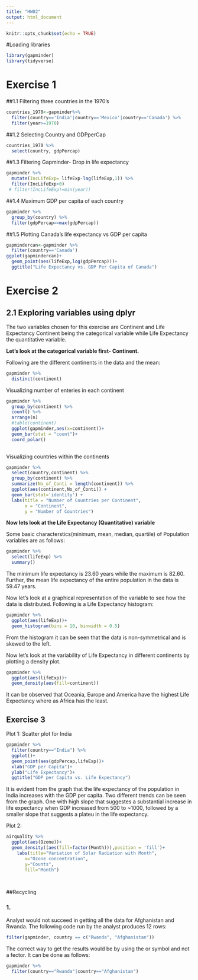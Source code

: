 ```yaml
---
title: "HW02"
output: html_document
---
```


```r
knitr::opts_chunk$set(echo = TRUE)
```
#Loading libraries
```r
library(gapminder)
library(tidyverse)
```
# Exercise 1

##1.1 
Filtering three countries in the 1970's
```r
countries_1970<-gapminder%>% 
  filter(country=='India'|country=='Mexico'|country=='Canada') %>% 
  filter(year>=1970)
```

##1.2 
Selecting Country and GDPperCap
```r
countries_1970 %>% 
  select(country, gdpPercap)
```

##1.3 
Filtering Gapminder- Drop in life expectancy 
```r
gapminder %>% 
  mutate(IncLifeExp= lifeExp-lag(lifeExp,1)) %>% 
  filter(IncLifeExp>0) 
 # filter(IncLifeExp!=min(year))
```

##1.4 
Maximum GDP per capita of each country
```r
gapminder %>%
  group_by(country) %>% 
  filter(gdpPercap==max(gdpPercap))
```

##1.5
Plotting Canada's life expectancy vs GDP per capita
```r
gapmindercan<-gapminder %>% 
  filter(country=='Canada')
ggplot(gapmindercan)+
  geom_point(aes(lifeExp,log(gdpPercap)))+
  ggtitle("Life Expectancy vs. GDP Per Capita of Canada")

```


# Exercise 2

## 2.1 Exploring variables using dplyr
The two variables chosen for this exercise are Continent and Life Expectancy Continent being the categorical variable while Life Expectancy the quantitative variable. 


__Let's look at the categorical variable first- Continent.__

Following are the different continents in the data and the mean: 
```r
gapminder %>% 
  distinct(continent)

```
Visualizing number of enteries in each continent
```r
gapminder %>% 
  group_by(continent) %>% 
  count() %>% 
  arrange(n)
  #table(continent)
  ggplot(gapminder,aes(x=continent))+
  geom_bar(stat = "count")+
  coord_polar()
  
```

Visualizing countries within the continents

```r
gapminder %>%
  select(country,continent) %>% 
  group_by(continent) %>%
  summarize(No_of_Conti = length(continent)) %>%
  ggplot(aes(continent,No_of_Conti)) +
  geom_bar(stat='identity') +
  labs(title = "Number of Countries per Continent",
       x = "Continent",
       y = "Number of Countries")
```


__Now lets look at the Life Expectancy (Quantitative) variable__

Some basic characterstics(minimum, mean, median, quartile) of Population variables are as follows: 
```r
gapminder %>% 
  select(lifeExp) %>% 
  summary()
```
The minimum life expectancy is 23.60 years while the maximum is 82.60. Further, the mean life expectancy of the entire population in the data is 59.47 years. 

Now let's look at a graphical representation of the variable to see how the data is distributed. Following is a Life Expectancy histogram:

```r
gapminder %>% 
  ggplot(aes(lifeExp))+
  geom_histogram(bins = 10, binwidth = 0.5)
```

From the histogram it can be seen that the data is non-symmetrical and is skewed to the left. 

Now let's look at the variability of Life Expectancy in different continents by plotting a density plot.

```r
gapminder %>% 
  ggplot(aes(lifeExp))+
  geom_density(aes(fill=continent))

```

It can be observed that Oceania, Europe and America have the highest Life Expectancy where as Africa has the least. 

## Exercise 3

Plot 1: Scatter plot for India
```r
gapminder %>% 
  filter(country=="India") %>% 
  ggplot()+
  geom_point(aes(gdpPercap,lifeExp))+
  xlab("GDP per Capita")+
  ylab("Life Expectancy")+
  ggtitle("GDP per Capita vs. Life Expectancy")
```
It is evident from the graph that the life expectancy of the population in India increases with the GDP per capita. Two different trends can be seen from the graph. One with high slope that suggestes a substantial increase in life expectancy when GDP increased from 500 to ~1000, followed by a smaller slope that suggests a plateu in the life expectancy.  


Plot 2: 
```r
airquality %>% 
  ggplot(aes(Ozone))+
  geom_density((aes(fill=factor(Month))),position = 'fill')+
    labs(title="Variation of Solar Radiation with Month", 
       x="Ozone concentration",
       y="Counts",
       fill="Month")
  
  
```


##Recycling

### 1. 
Analyst would not succeed in getting all the data for Afghanistan and Rwanda. The following code run by the analyst produces 12 rows:
```r
filter(gapminder, country == c("Rwanda", "Afghanistan"))

```

The correct way to get the results would be by using the or symbol and not a fector. It can be done as follows:
```r
gapminder %>% 
  filter(country=="Rwanda"|country=="Afghanistan")
```

